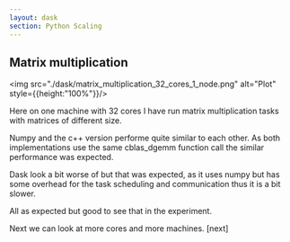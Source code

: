```yaml
---
layout: dask
section: Python Scaling
---
```


## Matrix multiplication


<img src="./dask/matrix_multiplication_32_cores_1_node.png" alt="Plot" style={{height:"100%"}}/>



<Note>

Here on one machine with 32 cores I have run matrix multiplication tasks with matrices of different size. 

Numpy and the c++ version performe quite similar to each other. As both implementations use the same cblas_dgemm function call the similar performance was expected. 

Dask look a bit worse of but that was expected, as it uses numpy but has some overhead for the task scheduling and communication thus it is a bit slower.

All as expected but good to see that in the experiment.

Next we can look at more cores and more machines.
[next]

</Note>

<Navbar sections={false} />

